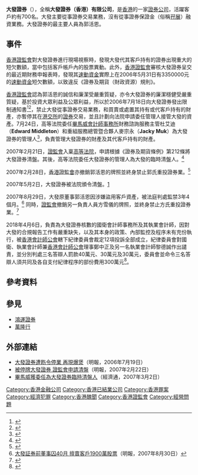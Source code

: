 '''大發證券'''（{{lang-en|'''Tiffit Securities'''}}），全稱'''大發證券（香港）有限公司'''，是[[香港|香港]]的一家[[證券公司|證券公司]]，活躍客戶約有700名。大發主要從事證券交易業務，沒有從事證券保證金（俗稱[[孖展|孖展]]）融資業務。大發證券的最主要人員為郭活恩。

==事件==
[[香港證券及期貨事務監察委員會|香港證監會]]對大發證券進行現場視察時，發現大發代其客戶持有的證券出現重大的短欠數額，當中包括客戶帳戶內的股票異動。此外，[[香港證券及期貨事務監察委員會|香港證監會]]審核大發證券呈交的最近期財務申報表時，發現其[[速動資金|速動資金]]實際上在2006年5月31日有3350000元的[[速動資金|速動資金]]短欠數額，以致違反《證券及期貨（財政資源）規則》。

[[香港證券及期貨事務監察委員會|香港證監會]]認為郭活恩的誠信和廉潔受嚴重質疑，亦令大發證券的廉潔穩健受嚴重質疑，基於投資大眾利益及公眾利益，所以於2006年7月18日向大發證券發出限制通知書<ref>{{Cite web |url=http://www.sfc.hk/sfcPressRelease/TC/sfcOpenDocServlet?docno=06PR157 |title=證監會對大發証券（香港）有限公司發出限制通知書 |accessdate=2007-04-23 |archive-date=2007-05-01 |archive-url=https://web.archive.org/web/20070501101226/http://www.sfc.hk/sfcPressRelease/TC/sfcOpenDocServlet?docno=06PR157 |dead-url=no }}</ref><ref>{{Cite web |url=http://www.gld.gov.hk/cgi-bin/gld/egazette/gazettefiles.cgi?lang=c&year=2006&month=7&day=21&vol=10&no=29&gn=4481&header=1&part=0&df=1&nt=gn&newfile=1&acurrentpage=12&agree=1&gaz_type=mg |title=根據《證券及期貨條例》(第571章) ('該條例')第204及205條發出的通知(政府憲報，2006年7月21日刊登) |accessdate=2007年4月23日 |archive-date=2007年9月29日 |archive-url=https://web.archive.org/web/20070929092745/http://www.gld.gov.hk/cgi-bin/gld/egazette/gazettefiles.cgi?lang=c&year=2006&month=7&day=21&vol=10&no=29&gn=4481&header=1&part=0&df=1&nt=gn&newfile=1&acurrentpage=12&agree=1&gaz_type=mg |dead-url=no }}</ref>，禁止大發從事證券交易業務，和買賣或處置其持有或代客戶持有的財產，亦暫停其在[[港交所|港交所]]的[[證券|證券]]交易，並且計劃向法院申請委任管理人接管大發的資產。7月24日，高等法院委任[[畢馬威會計師事務所|畢馬威會計師事務所]]財務諮詢服務主管杜艾迪（'''Edward Middleton'''）和重組服務總管暨合夥人麥宗永（'''Jacky Muk'''）為大發證券的管理人<ref>{{Cite web |url=http://www.sfc.hk/sfcPressRelease/TC/sfcOpenDocServlet?docno=06PR164 |title=就大發証券(香港)有限公司委任管理人 |accessdate=2007-04-23 |archive-date=2007-05-01 |archive-url=https://web.archive.org/web/20070501101214/http://www.sfc.hk/sfcPressRelease/TC/sfcOpenDocServlet?docno=06PR164 |dead-url=no }}</ref>，負責管理大發證券的財產及其代客戶持有的財產。

2007年2月21日，[[證券及期貨事務監察委員會|證監會]]入稟[[香港高等法院|高等法院]]，申請根據《證券及期貨條例》第212條將大發證券清盤。其後，高等法院委任大發證券的管理人為大發的臨時清盤人。<ref>{{Cite web |url=http://www.sfc.hk/sfcPressRelease/TC/sfcOpenDocServlet?docno=07PR27 |title=證監會向法院提出將大發証券清盤的呈請 |accessdate=2007-04-23 |archive-date=2007-04-29 |archive-url=https://web.archive.org/web/20070429162822/http://www.sfc.hk/sfcPressRelease/TC/sfcOpenDocServlet?docno=07PR27 |dead-url=no }}</ref>

2007年2月28日，[[香港證券及期貨事務監察委員會|香港證監會]]亦撤銷郭活恩的牌照並終身禁止郭氏重投證券業。<ref>{{Cite web |url=http://www.sfc.hk/sfcPressRelease/TC/sfcOpenDocServlet?docno=07PR22 |title=證監會撤銷郭活恩的牌照並終身禁止其重投業界 |accessdate=2007-04-30 |archive-date=2007-04-29 |archive-url=https://web.archive.org/web/20070429163103/http://www.sfc.hk/sfcPressRelease/TC/sfcOpenDocServlet?docno=07PR22 |dead-url=no }}</ref>

2007年5月2日，大發證券被法院頒令清盤。[https://web.archive.org/web/20070927010138/http://orientaldaily.on.cc/cgi-bin/nsrch.cgi?seq=629381%5D%5Bhttp%3A%2F%2Fwww.gld.gov.hk%2Fcgi-bin%2Fgld%2Fegazette%2Fgazettefiles.cgi%3Flang%3Dc&year=2007&month=5&day=11&vol=11&no=19&gn=p3&header=1&df=1&newfile=1&acurrentpage=12&agree=1&gaz_type=ls6&nt=s6]

2007年8月29日，大發原董事郭活恩因涉嫌盜用客戶資產，被法庭判處監禁3年4個月。<ref>[http://hk.news.yahoo.com/070829/12/2emvl.html 大發証券前董事囚40月 擅賣客戶1900萬股票]（明報，2007年8月30日）</ref>
同時，[[證券及期貨事務監察委員會|證監會]]撤銷另一負責人員方雪儀的牌照，並終身禁止方氏重投證券業。<ref>{{Cite web |url=http://www.sfc.hk/sfcPressRelease/TC/sfcOpenDocServlet?docno=07PR142 |title=證監會撤銷方雪儀的牌照並終身禁止其重投業界 |accessdate=2007-09-01 |archive-date=2007-09-28 |archive-url=https://web.archive.org/web/20070928075656/http://www.sfc.hk/sfcPressRelease/TC/sfcOpenDocServlet?docno=07PR142 |dead-url=no }}</ref>

2018年4月6日，負責為大發證券核數的國衛會計師事務所及其執業會計師，因對大發的合規報告工作有嚴重缺失，以及其本身的政策、內部監控及程序未有充份執行，被[[香港會計師公會|香港會計師公會]]轄下紀律委員會裁定12項投訴全部成立，紀律委員會對國衛、執業會計師兼[[香港會計師公會|香港會計師公會]]理事鄭中正及另一名執業會計師黎德誠作出譴責，並分別判處三名答辯人罰款40萬元、30萬元及30萬元，委員會並命令三名答辯人須共同及各自支付紀律程序的部份費用300萬元<ref>{{Cite web |url=http://www.hkicpa.org.hk/file/media/section8_communications/media_centre/2018/20180516/PR_20180516_TC.pdf |title=香港會計師公會對一間事務所及兩名執業會計師作出紀律處分 |accessdate=2018-05-17 |archive-date=2018-05-17 |archive-url=https://web.archive.org/web/20180517223821/http://www.hkicpa.org.hk/file/media/section8_communications/media_centre/2018/20180516/PR_20180516_TC.pdf |dead-url=no }}</ref>。

==參考資料==
<div style="font-size: 85%">
<references />
</div>

==參見==
* [[鴻運證券|鴻運證券]]
* [[萬隆行|萬隆行]]

== 外部連結 ==
* [http://hk.news.yahoo.com/060718/12/1q85y.html 大發證券遭飭令停業 再現爆煲]（明報，2006年7月19日）
* [http://hk.news.yahoo.com/070222/12/226i9.html 被停牌大發證券 證監會申請清盤]{{Wayback|url=http://hk.news.yahoo.com/070222/12/226i9.html |date=20070225085819 }}（明報，2007年2月22日）
* [http://hk.news.yahoo.com/070302/74/22wtj.html 畢馬威獲委任為大發證券臨時清盤人]{{Wayback|url=http://hk.news.yahoo.com/070302/74/22wtj.html |date=20070307160020 }}（經濟通，2007年3月2日）

[[Category:香港金融公司|Category:香港金融公司]]
[[Category:香港已結業公司|Category:香港已結業公司]]
[[Category:香港罪案|Category:香港罪案]]
[[Category:經濟犯罪|Category:經濟犯罪]]
[[Category:香港醜聞|Category:香港醜聞]]
[[Category:香港證監會|Category:香港證監會]]
[[Category:經營問題|Category:經營問題]]